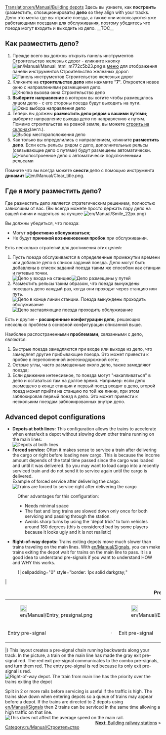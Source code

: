 [[Translation:en/Manual/Building depots]]
{{ru/Перевод|en/Manual/Building depots|30}}
{{ru/Manual/Tutorial/Учебник}}{{en/Note|This page describes only railway depots. There are also [[en/Manual/Depots|depots]] for the other transport types.}}
Здесь вы узнаете, как '''построить''' (разместить, спозиционировать) '''депо''' so they align with your tracks. 
Депо это места где вы строите поезда, а также они используются уже работающими поездами для обслуживания, поэтому убедитесь что поезда могут входить и выходить из депо.
__TOC__
== Как разместить депо? ==
#Прежде всего вы должны открыть панель инструментов Строительство железных дорог - кликните кнопку [[File:en/Manual/Manual html m772c5b23.png]] в [[en/Manual/Game interface#the-menu-bar|меню]] для отображения панели инструментов Строительство железных дорог:<br/>[[File:en/Manual/Railroad Construction.png|none|frame|Панель инструментов Строительство железных дорог]]
#Кликните на '''строительство депо''' или нажмите "'''7'''". Откроется новое окно с направлениями размещения депо.<br/>[[File:en/Manual/New depot.png|none|frame|Кнопка вызова окна Строительство депо]]
#'''Выберите направление''' в котором вы хотите чтобы размещалось лицом депо - с его стороны поезда будут выходить на пути.<br/>[[File:en/Manual/Depot direction.png|none|frame|Окно выбора направления депо]]
#Теперь вы должны '''разместить депо рядом с вашими путями'''; выберите направление выхода депо по направлению к путям. Помимо строительства на ровной земле, вы можете [[en/Archive/Manual/Settings/Build on slopes|строить на склонах]](англ.).<br/>[[File:en/Manual/Depot position.png|none|frame|Выбор местораположения депо]]
#Как только вы определились с направлением, кликните '''разместить депо'''. Если есть рельсы рядом с депо, дополнительные рельсы (связывающие депо с путями) будут размещены автоматически.<br/>[[File:en/Manual/New depot placed.png|none|frame|Новопостроенное депо с автоматически подключенными рельсами]]

Помните что вы всегда можете '''снести''' депо с помощью инструмента '''динамит''' [[File:en/Manual/Clear title.png]].

== Где я могу разместить депо? ==
Где разместить депо является стратегическим решением, полностью зависящим от вас. (Вы всегда можете просто держать пару депо на вашей линии и надеяться на лучшее [[File:en/Manual/Smile 22px.png]])

Вы должны убедиться, что поезда:
* Могут '''эффективно обслуживаться''';
* Не будут '''причиной возникновения пробок''' при обслуживании.

Есть несколько стратегий для достижения этих целей:
#Пусть поезда обслуживаются в определенные промежутки времени или добавьте депо в список заданий поезда. Депо могут быть добавлены в список заданий поезда таким же способом как станции и путевые точки.<br/>[[File:en/Manual/Depot at station entrance.png|none|frame|Депо у входа на станцию]][[File:en/Manual/Depots-basic.png|none|frame|Депо размещены у путей]]
#Разместить рельсы таким образом, что поезда вынуждены посещать депо каждый раз, когда они проходят через станцию или путь.<br/>[[File:en/Manual/Depot end of station.png|none|frame|Депо в конце линии станции. Поезда вынуждены проходить обслуживание]][[File:en/Manual/Depots-forced.png|none|frame|Депо заставляющие поезда проходить обслуживание]]

Есть и другие - '''расширенные конфигурации депо''', решающих несколько проблем в основной конфигурации описанной выше.

Наиболее распостраненными '''проблемами''', связанными с депо, являются:
#Быстрые поезда замедляются при входе или выходе из депо, что замедляет другие прибывающие поезда. Это может привести к пробке в переполненной железнодорожной сети;
#Острые углы, часто размещенные около депо, также замедляют поезда;
#Если движение интенсивное, то поезда могут "накапливаться" в депо и оставаться там на долгое время. Например: если депо размещено в конце станции и первый поезд входит в депо, второй поезд может прийти на станцию по той же линии, при этом заблокировав первый поезд в депо. Это может привести к нескольким поездам заблокированных внутри депо.

== Advanced depot configurations ==
*'''Depots at both lines:''' This configuration allows the trains to accelerate when enter/exit a depot without slowing down other trains running on the main lines:<br/>[[File:en/Depot on tracks.png|none|frame|Depots at both lines]]
*'''Forced service:''' Often it makes sense to service a train after delivering the cargo or right before loading new cargo. This is because the income amount depends of the total time passed since the cargo was loaded and until it was delivered. So you may want to load cargo into a recently serviced train and do not send it to service again until the cargo is delivered.<br/>Example of forced service after delivering the cargo:<br/>[[File:en/Manual/Unload-then-service.png|none|frame|Trains are forced to service right after delivering the cargo]]
:Other advantages for this configuration:
:* Needs minimal space
:* The fast and long trains are slowed down only once for both servicing and passing through the station.
:* Avoids sharp turns by using the 'depot trick' to turn vehicles around 180 degrees (this is considered bad by some players because it looks ugly and it is not realistic)
*'''Right-of-way depots:''' Trains exiting depots move much slower than trains traveling on the main lines.  With [[en/Manual/Signals]], you can make trains exiting the depot wait for trains on the main line to pass.  It is a good idea to understand pre-signals if you want to understand HOW and WHY this works.
:{| cellpadding="0" style="border: 1px solid darkgray;"
|
{| cellpadding="0" cellspacing="0" border="0" align="center"
|+'''Pre-signals'''
|- align="center"
|[[File:en/Manual/Entry presignal.png|22px]]
|
|[[File:en/Manual/Exit presignal.png|22px]]
|
|[[File:en/Manual/Combo presignal.png|22px]]
|- align="center"
|Entry pre-signal
|&nbsp;&middot;&nbsp;
|Exit pre-signal
|&nbsp;&middot;&nbsp;
|Combo pre-signal
|}
|}
This layout creates a pre-signal chain running backwards along your track.  In the picture, a train on the main line has made the gray exit pre-signal red.  The red exit pre-signal communicates to the combo pre-signals, and turn them red.  The entry pre-signal is red because its only exit pre-signal is red.<br/>[[File:en/Manual/Right-of-way depot.png|none|frame|Right-of-way depot. The train from main line has the priority over the trains exiting the depot]]

Split in 2 or more rails before servicing is useful if the traffic is high. The trains slow down when entering depots so a queue of trains may appear before a depot. If the trains are directed to 2 depots using [[en/Manual/Signals]] then 2 trains can be serviced in the same time allowing a high traffic on that line.<br/>[[File:en/Manual/Split-before-servicing.png|none|frame|This does not affect the average speed on the main rail.]]
<span style="float: right">[[en/Manual/Building railway stations|'''Next''': Building railway stations]] &raquo;</span>

[[Category:ru/Manual/Строительство]]